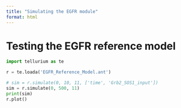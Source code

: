 ```yaml
---
title: "Simulating the EGFR module"
format: html
---
```



# Testing the EGFR reference model

```python
import tellurium as te

r = te.loada('EGFR_Reference_Model.ant')

# sim = r.simulate(0, 10, 11, ['time', 'Grb2_SOS1_input'])
sim = r.simulate(0, 500, 11)
print(sim)
r.plot()


```

